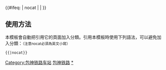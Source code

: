 {{鐵道路線|lua=1
| 模板名稱 = 包神铁路
| 名稱 = [[包神铁路]]
| 代表色 = #0033c9
| Logo = [[File:China_Shenhua_logo.svg|17px]]
| 背景顏色 = #FFFFFF
| 車站列表 = blstart ~包頭 ~  blline ~ 万水泉 ~ blend ~ 万水泉南 ~ 大树湾 ~ 达拉特旗 ~ 关碾房 ~ 沙坝子 ~ 纳林沟门 ~ 朝脑沟 ~ 韩家村 ~ 东胜 ~ 敖包沟 ~ 沙沙圪台 ~ 转龙湾 ~ 巴图塔 ~ 石圪台 ~ 瓷窑湾 ~ 乌兰木伦 ~ 神东 ~ 黑炭沟 ~ 大柳塔 ~ 朱盖塔 ~ 燕家塔 ~ 神木北 ~ 下石拉沟 ~ 店塔 ~ 神木站 (陕西省) ~ 神木南
}}
<includeonly>{{#ifeq: {{{1}}} | nocat | <!--空--> | [[Category:包神铁路车站]] }}</includeonly><noinclude>

==使用方法==
本模板會自動把引用它的頁面加入分類。引用本模板時使用下列語法，可以避免加入分類：<small>（注意nocat必須為英文小寫）</small>
 <nowiki>{{</nowiki>{{PAGENAME}}<nowiki>|nocat}}</nowiki>
[[Category:中國鐵路路線模板|包神铁路]]
[[Category:包神铁路车站|*]]
</noinclude>